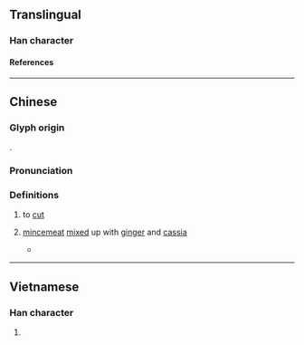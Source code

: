 {{character info}}
==Translingual==

===Han character===
{{Han char|rn=18|rad=刀|as=12|sn=14|four=|canj=LXLN|ids=⿰肅刂}}

====References====
{{Han ref|kx=0143.470|hdz=10360.040|uh=3505}}

----

==Chinese==
{{zh-forms|s=𫦅}}

===Glyph origin===
{{Han compound|肅|刀|alt2=刂|ls=psc|c1=p|c2=s|t2=knife}}.

===Pronunciation===
{{zh-pron
|m=xiào
|c=siu3
|cat=v,n
}}

===Definitions===
{{zh-hanzi}}

# {{lb|zh|obsolete}} to [[cut]]
# {{lb|zh|obsolete}} [[mincemeat]] [[mix]]ed up with [[ginger]] and [[cassia]]
#* {{zh-x|初，左右 刀敕 之 徒 悉 號 為{wéi} 鬼，宮 中 訛 云：「^趙 鬼 食 鴨 㔅{xiào}，諸 鬼 盡 著 調。」當時 莫 解。^梁 ^武平 ^建鄴，^東昏 死，羣小 一時 誅滅，故 稱為 諸 鬼 也。俗間 以 細 銼 肉 糅 以 姜 桂 曰 㔅{xiào}，意 者 以 凶黨 皆 當 細 銼 而 烹 之 也。|ref=Nanshi}}

----

==Vietnamese==

===Han character===
{{vi-readings|reading=got|rs=刀12}}

# {{rfdef|vi|sort=刀12}}